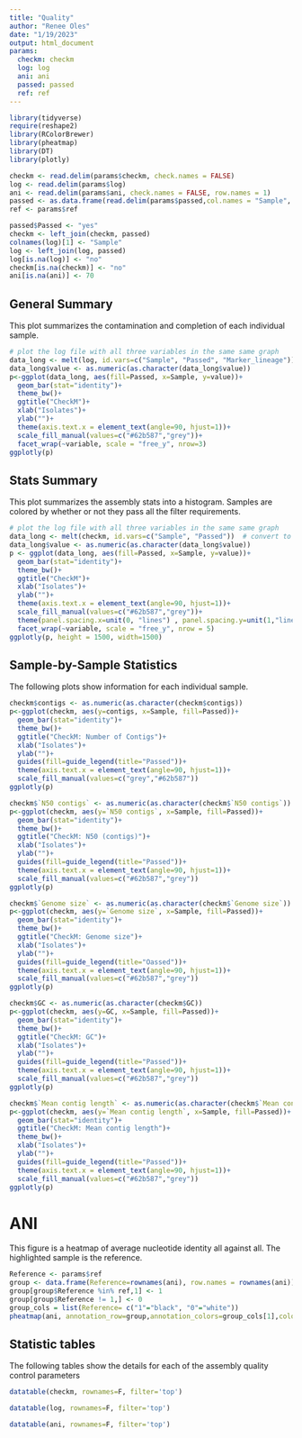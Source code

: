 ```yaml
---
title: "Quality"
author: "Renee Oles"
date: "1/19/2023"
output: html_document
params:
  checkm: checkm
  log: log
  ani: ani
  passed: passed
  ref: ref
---
```


```r
library(tidyverse)
require(reshape2)
library(RColorBrewer)
library(pheatmap)
library(DT)
library(plotly)
```

```r
checkm <- read.delim(params$checkm, check.names = FALSE)
log <- read.delim(params$log)
ani <- read.delim(params$ani, check.names = FALSE, row.names = 1)
passed <- as.data.frame(read.delim(params$passed,col.names = "Sample", header=FALSE))
ref <- params$ref
```


```r
passed$Passed <- "yes"
checkm <- left_join(checkm, passed)
colnames(log)[1] <- "Sample"
log <- left_join(log, passed)
log[is.na(log)] <- "no"
checkm[is.na(checkm)] <- "no"
ani[is.na(ani)] <- 70
```

## General Summary 
This plot summarizes the contamination and completion of each individual sample.
```r
# plot the log file with all three variables in the same same graph
data_long <- melt(log, id.vars=c("Sample", "Passed", "Marker_lineage"))  # convert to long format
data_long$value <- as.numeric(as.character(data_long$value))
p<-ggplot(data_long, aes(fill=Passed, x=Sample, y=value))+
  geom_bar(stat="identity")+
  theme_bw()+
  ggtitle("CheckM")+
  xlab("Isolates")+
  ylab("")+
  theme(axis.text.x = element_text(angle=90, hjust=1))+
  scale_fill_manual(values=c("#62b587","grey"))+
  facet_wrap(~variable, scale = "free_y", nrow=3)
ggplotly(p)
```


## Stats Summary 
This plot summarizes the assembly stats into a histogram. Samples are colored by whether or not they pass all the filter requirements.
```r
# plot the log file with all three variables in the same same graph
data_long <- melt(checkm, id.vars=c("Sample", "Passed"))  # convert to long format
data_long$value <- as.numeric(as.character(data_long$value))
p <- ggplot(data_long, aes(fill=Passed, x=Sample, y=value))+
  geom_bar(stat="identity")+
  theme_bw()+
  ggtitle("CheckM")+
  xlab("Isolates")+
  ylab("")+
  theme(axis.text.x = element_text(angle=90, hjust=1))+
  scale_fill_manual(values=c("#62b587","grey"))+
  theme(panel.spacing.x=unit(0, "lines") , panel.spacing.y=unit(1,"lines"))+
  facet_wrap(~variable, scale = "free_y", nrow = 5)
ggplotly(p, height = 1500, width=1500)
```

## Sample-by-Sample Statistics

The following plots show information for each individual sample. 

```r
checkm$contigs <- as.numeric(as.character(checkm$contigs))
p<-ggplot(checkm, aes(y=contigs, x=Sample, fill=Passed))+
  geom_bar(stat="identity")+
  theme_bw()+
  ggtitle("CheckM: Number of Contigs")+
  xlab("Isolates")+
  ylab("")+
  guides(fill=guide_legend(title="Passed"))+
  theme(axis.text.x = element_text(angle=90, hjust=1))+
  scale_fill_manual(values=c("grey","#62b587"))
ggplotly(p)
```

```r
checkm$`N50 contigs` <- as.numeric(as.character(checkm$`N50 contigs`))
p<-ggplot(checkm, aes(y=`N50 contigs`, x=Sample, fill=Passed))+
  geom_bar(stat="identity")+
  theme_bw()+
  ggtitle("CheckM: N50 (contigs)")+
  xlab("Isolates")+
  ylab("")+
  guides(fill=guide_legend(title="Passed"))+
  theme(axis.text.x = element_text(angle=90, hjust=1))+
  scale_fill_manual(values=c("#62b587","grey"))
ggplotly(p)
```


```r
checkm$`Genome size` <- as.numeric(as.character(checkm$`Genome size`))
p<-ggplot(checkm, aes(y=`Genome size`, x=Sample, fill=Passed))+
  geom_bar(stat="identity")+
  theme_bw()+
  ggtitle("CheckM: Genome size")+
  xlab("Isolates")+
  ylab("")+
  guides(fill=guide_legend(title="Oassed"))+
  theme(axis.text.x = element_text(angle=90, hjust=1))+
  scale_fill_manual(values=c("#62b587","grey"))
ggplotly(p)
```

```r
checkm$GC <- as.numeric(as.character(checkm$GC))
p<-ggplot(checkm, aes(y=GC, x=Sample, fill=Passed))+
  geom_bar(stat="identity")+
  theme_bw()+
  ggtitle("CheckM: GC")+
  xlab("Isolates")+
  ylab("")+
  guides(fill=guide_legend(title="Passed"))+
  theme(axis.text.x = element_text(angle=90, hjust=1))+
  scale_fill_manual(values=c("#62b587","grey"))
ggplotly(p)
```

```r
checkm$`Mean contig length` <- as.numeric(as.character(checkm$`Mean contig length`))
p<-ggplot(checkm, aes(y=`Mean contig length`, x=Sample, fill=Passed))+
  geom_bar(stat="identity")+
  ggtitle("CheckM: Mean contig length")+
  theme_bw()+
  xlab("Isolates")+
  ylab("")+
  guides(fill=guide_legend(title="Passed"))+
  theme(axis.text.x = element_text(angle=90, hjust=1))+
  scale_fill_manual(values=c("#62b587","grey"))
ggplotly(p)
```

# ANI 
This figure is a heatmap of average nucleotide identity all against all. The highlighted sample is the reference.
```r
Reference <- params$ref
group <- data.frame(Reference=rownames(ani), row.names = rownames(ani))
group[group$Reference %in% ref,1] <- 1
group[group$Reference != 1,] <- 0
group_cols = list(Reference= c("1"="black", "0"="white"))
pheatmap(ani, annotation_row=group,annotation_colors=group_cols[1],color=colorRampPalette(c("white", "red"))(100), cluster_cols = FALSE)
```

## Statistic tables
The following tables show the details for each of the assembly quality control parameters
```r
datatable(checkm, rownames=F, filter='top')
```

```r
datatable(log, rownames=F, filter='top')
```

```r
datatable(ani, rownames=F, filter='top')
```

